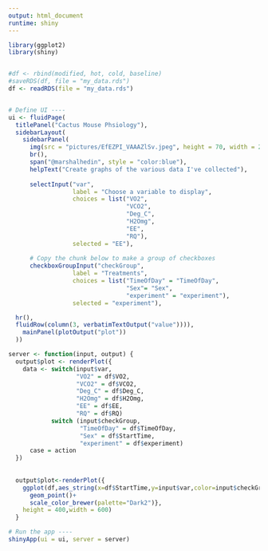 ```yaml
---
output: html_document
runtime: shiny
---
```


```r
library(ggplot2)
library(shiny)


#df <- rbind(modified, hot, cold, baseline)
#saveRDS(df, file = "my_data.rds")
df <- readRDS(file = "my_data.rds")


# Define UI ----
ui <- fluidPage(
  titlePanel("Cactus Mouse Phsiology"),
  sidebarLayout(
    sidebarPanel(
      img(src = "pictures/EfEZPI_VAAAZlSv.jpeg", height = 70, width = 200),
      br(),
      span("@marshalhedin", style = "color:blue"),
      helpText("Create graphs of the various data I've collected"),
      
      selectInput("var", 
                  label = "Choose a variable to display",
                  choices = list("VO2", 
                                 "VCO2",
                                 "Deg_C", 
                                 "H2Omg",
                                 "EE",
                                 "RQ"),
                  selected = "EE"),
      
      # Copy the chunk below to make a group of checkboxes
      checkboxGroupInput("checkGroup", 
                  label = "Treatments", 
                  choices = list("TimeOfDay" = "TimeOfDay",
                                 "Sex"= "Sex",
                                 "experiment" = "experiment"),
                  selected = "experiment"),

  hr(),
  fluidRow(column(3, verbatimTextOutput("value")))),
    mainPanel(plotOutput("plot"))
  ))

server <- function(input, output) {
  output$plot <- renderPlot({
    data <- switch(input$var, 
                   "VO2" = df$VO2,
                   "VCO2" = df$VCO2,
                   "Deg_C" = df$Deg_C,
                   "H2Omg" = df$H2Omg,
                   "EE" = df$EE,
                   "RQ" = df$RQ)
            switch (input$checkGroup,
                    "TimeOfDay" = df$TimeOfDay,
                    "Sex" = df$StartTime,
                    "experiment" = df$experiment)
      case = action
  })
    
  
  output$plot<-renderPlot({
    ggplot(df,aes_string(x=df$StartTime,y=input$var,color=input$checkGroup))+
      geom_point()+
      scale_color_brewer(palette="Dark2")},
    height = 400,width = 600)
  }

# Run the app ----
shinyApp(ui = ui, server = server)
```

